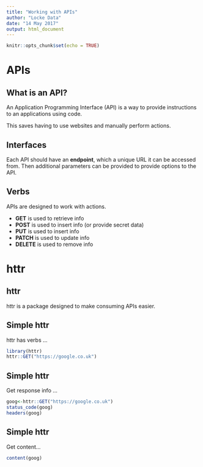 ```yaml
---
title: "Working with APIs"
author: "Locke Data"
date: "14 May 2017"
output: html_document
---
```


```r
knitr::opts_chunk$set(echo = TRUE)
```

# APIs

## What is an API?
An Application Programming Interface (API) is a way to provide instructions to an applications using code.

This saves having to use websites and manually perform actions.

## Interfaces
Each API should have an **endpoint**, which a unique URL it can be accessed from. Then additional parameters can be provided to provide options to the API.

## Verbs
APIs are designed to work with actions.

- **GET** is used to retrieve info
- **POST** is used to insert info (or provide secret data)
- **PUT** is used to insert info
- **PATCH** is used to update info
- **DELETE** is used to remove info

# httr

## httr
httr is a package designed to make consuming APIs easier.

## Simple httr

httr has verbs ...

```r
library(httr)
httr::GET("https://google.co.uk")
```

## Simple httr

Get response info ...
```r
goog<-httr::GET("https://google.co.uk")
status_code(goog)
headers(goog)
```

## Simple httr

Get content...
```r
content(goog)
```